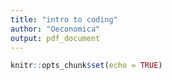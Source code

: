 ```yaml
---
title: "intro to coding"
author: "Oeconomica"
output: pdf_document
---
```


```r
knitr::opts_chunk$set(echo = TRUE)
```


